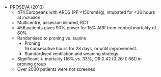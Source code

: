 * [PROSEVA](https://www.nejm.org/doi/10.1056/NEJMoa1214103) (2013)
	* 474 Europeans with ARDS (PF <150mmHg), intubated for <36 hours at inclusion
	* Multicentre, assessor-blinded, RCT
	* 456 patients gives 90% power for 15% ARR from control mortality of 60%
	* Randomised to proning vs. supine
		* Proning\
		16 consecutive hours for 28 days, or until improvement.
		* Standardised ventilation and weaning strategy
	* Significant ↓ mortality (16% vs. 33%, OR 0.42 (0.26-0.66)) in proning group
	* Over 2000 patients were not screened